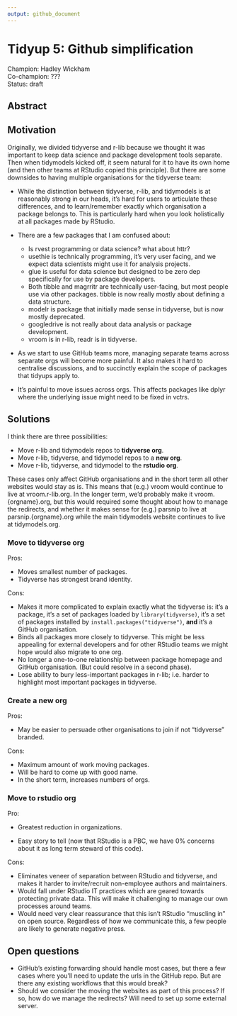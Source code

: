 ```yaml
---
output: github_document
---
```


# Tidyup 5: Github simplification

Champion: Hadley Wickham  
Co-champion: ???  
Status: draft

## Abstract

## Motivation

Originally, we divided tidyverse and r-lib because we thought it was important to keep data science and package development tools separate.
Then when tidymodels kicked off, it seem natural for it to have its own home (and then other teams at RStudio copied this principle).
But there are some downsides to having multiple organisations for the tidyverse team:

-   While the distinction between tidyverse, r-lib, and tidymodels is at reasonably strong in our heads, it's hard for users to articulate these differences, and to learn/remember exactly which organisation a package belongs to.
    This is particularly hard when you look holistically at all packages made by RStudio.

-   There are a few packages that I am confused about:

    -   Is rvest programming or data science? what about httr?
    -   usethie is technically programming, it's very user facing, and we expect data scientists might use it for analysis projects.
    -   glue is useful for data science but designed to be zero dep specifically for use by package developers.
    -   Both tibble and magrritr are technically user-facing, but most people use via other packages. tibble is now really mostly about defining a data structure.
    -   modelr is package that initially made sense in tidyverse, but is now mostly deprecated.
    -   googledrive is not really about data analysis or package development.
    -   vroom is in r-lib, readr is in tidyverse.

-   As we start to use GitHub teams more, managing separate teams across separate orgs will become more painful.
    It also makes it hard to centralise discussions, and to succinctly explain the scope of packages that tidyups apply to.

-   It's painful to move issues across orgs.
    This affects packages like dplyr where the underlying issue might need to be fixed in vctrs.

## Solutions

I think there are three possibilities:

-   Move r-lib and tidymodels repos to **tidyverse org**.
-   Move r-lib, tidyverse, and tidymodel repos to a **new org**.
-   Move r-lib, tidyverse, and tidymodel to the **rstudio org**.

These cases only affect GitHub organisations and in the short term all other websites would stay as is.
This means that (e.g.) vroom would continue to live at vroom.r-lib.org.
In the longer term, we'd probably make it vroom.{orgname}.org, but this would required some thought about how to manage the redirects, and whether it makes sense for (e.g.) parsnip to live at parsnip.{orgname}.org while the main tidymodels website continues to live at tidymodels.org.

### Move to tidyverse org

Pros:

-   Moves smallest number of packages.
-   Tidyverse has strongest brand identity.

Cons:

-   Makes it more complicated to explain exactly what the tidyverse is: it's a package, it's a set of packages loaded by `library(tidyverse)`, it's a set of packages installed by `install.packages("tidyverse")`, **and** it's a GitHub organisation.
-   Binds all packages more closely to tidyverse. This might be less appealing for external developers and for other RStudio teams we might hope would also migrate to one org.
-   No longer a one-to-one relationship between package homepage and GitHub organisation. (But could resolve in a second phase).
-   Lose ability to bury less-important packages in r-lib; i.e. harder to highlight most important packages in tidyverse.

### Create a new org

Pros:

-   May be easier to persuade other organisations to join if not "tidyverse" branded.

Cons:

-   Maximum amount of work moving packages.
-   Will be hard to come up with good name.
-   In the short term, increases numbers of orgs.

### Move to rstudio org

Pro:

-   Greatest reduction in organizations.

-   Easy story to tell (now that RStudio is a PBC, we have 0% concerns about it as long term steward of this code).

Cons:

-   Eliminates veneer of separation between RStudio and tidyverse, and makes it harder to invite/recruit non-employee authors and maintainers.
-   Would fall under RStudio IT practices which are geared towards protecting private data. This will make it challenging to manage our own processes around teams.
-   Would need very clear reassurance that this isn't RStudio "muscling in" on open source. Regardless of how we communicate this, a few people are likely to generate negative press.

## Open questions

-   GitHub's existing forwarding should handle most cases, but there a few cases where you'll need to update the urls in the GitHub repo. But are there any existing workflows that this would break?
-   Should we consider the moving the websites as part of this process? If so, how do we manage the redirects? Will need to set up some external server.
